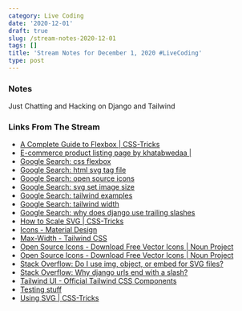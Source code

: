 ```yaml
---
category: Live Coding
date: '2020-12-01'
draft: true
slug: /stream-notes-2020-12-01
tags: []
title: 'Stream Notes for December 1, 2020 #LiveCoding'
type: post
---
```



### Notes

Just Chatting and Hacking on Django and Tailwind


### Links From The Stream


- [A Complete Guide to Flexbox | CSS-Tricks](https://css-tricks.com/snippets/css/a-guide-to-flexbox/)
- [E-commerce product listing page by khatabwedaa |](https://tailwindcomponents.com/component/e-commerce-product-listing-page)
- [Google Search: css flexbox](https://www.google.com/search?client=safari&rls=en&q=css+flexbox&ie=UTF-8&oe=UTF-8)
- [Google Search: html svg tag file](https://www.google.com/search?client=safari&rls=en&q=html+svg+tag+file&ie=UTF-8&oe=UTF-8)
- [Google Search: open source icons](https://www.google.com/search?client=safari&rls=en&q=open+source+icons&ie=UTF-8&oe=UTF-8)
- [Google Search: svg set image size](https://www.google.com/search?client=safari&rls=en&q=svg+set+image+size&ie=UTF-8&oe=UTF-8)
- [Google Search: tailwind examples](https://www.google.com/search?client=safari&rls=en&q=tailwind+examples&ie=UTF-8&oe=UTF-8)
- [Google Search: tailwind width](https://www.google.com/search?client=safari&rls=en&q=tailwind+width&ie=UTF-8&oe=UTF-8)
- [Google Search: why does django use trailing slashes](https://www.google.com/search?client=safari&rls=en&q=why+does+django+use+trailing+slashes&ie=UTF-8&oe=UTF-8)
- [How to Scale SVG | CSS-Tricks](https://css-tricks.com/scale-svg/)
- [Icons - Material Design](https://material.io/resources/icons/?icon=support&style=baseline)
- [Max-Width - Tailwind CSS](https://tailwindcss.com/docs/max-width)
- [Open Source Icons - Download Free Vector Icons | Noun Project](https://thenounproject.com/term/open-source/23911/)
- [Open Source Icons - Download Free Vector Icons | Noun Project](https://thenounproject.com/term/open-source/749139/)
- [Stack Overflow: Do I use img, object, or embed for SVG files?](https://stackoverflow.com/questions/4476526/do-i-use-img-object-or-embed-for-svg-files)
- [Stack Overflow: Why django urls end with a slash?](https://stackoverflow.com/questions/42212122/why-django-urls-end-with-a-slash/42213107)
- [Tailwind UI - Official Tailwind CSS Components](https://tailwindui.com/preview)
- [Testing stuff](https://codepen.io/snorkss/full/qBNzqQG)
- [Using SVG | CSS-Tricks](https://css-tricks.com/using-svg/)